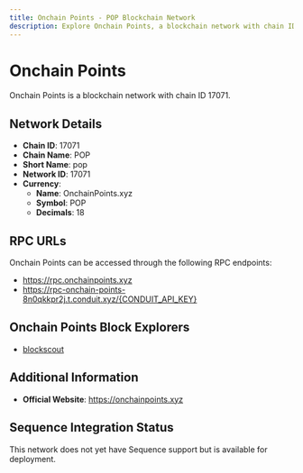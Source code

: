 ```yaml
--- 
title: Onchain Points - POP Blockchain Network
description: Explore Onchain Points, a blockchain network with chain ID 17071. Learn about its native currency, OnchainPoints.xyz, and how to interact with the network.
---
```


# Onchain Points

Onchain Points is a blockchain network with chain ID 17071.

## Network Details

- **Chain ID**: 17071
- **Chain Name**: POP
- **Short Name**: pop
- **Network ID**: 17071
- **Currency**: 
  - **Name**: OnchainPoints.xyz
  - **Symbol**: POP
  - **Decimals**: 18

## RPC URLs

Onchain Points can be accessed through the following RPC endpoints:

- https://rpc.onchainpoints.xyz
- https://rpc-onchain-points-8n0qkkpr2j.t.conduit.xyz/{CONDUIT_API_KEY}

## Onchain Points Block Explorers

- [blockscout](https://explorer.onchainpoints.xyz)

## Additional Information

- **Official Website**: https://onchainpoints.xyz

## Sequence Integration Status

This network does not yet have Sequence support but is available for deployment.
